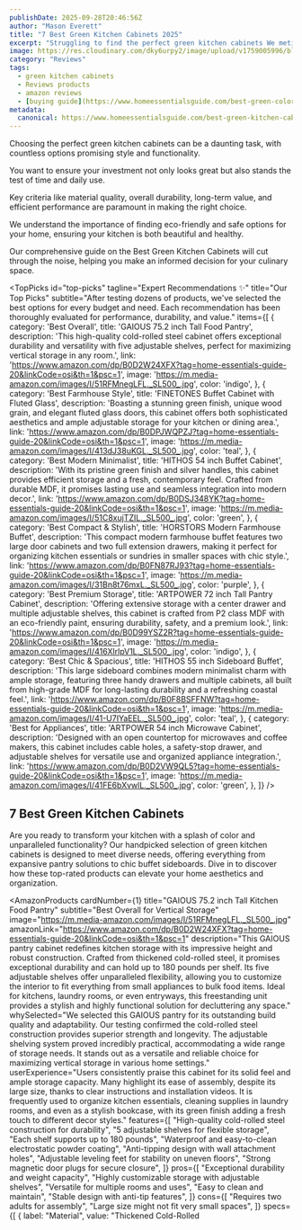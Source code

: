 ```yaml
---
publishDate: 2025-09-28T20:46:56Z
author: "Mason Everett"
title: "7 Best Green Kitchen Cabinets 2025"
excerpt: "Struggling to find the perfect green kitchen cabinets We meticulously tested options to help you choose durable, stylish, and eco-friendly solutions for your home."
image: https://res.cloudinary.com/dky6urpy2/image/upload/v1759005996/blog_image_1759005996_nshdn9.webp
category: "Reviews"
tags:
  - green kitchen cabinets
  - Reviews products
  - amazon reviews
  - [buying guide](https://www.homeessentialsguide.com/best-green-colors-for-kitchen-cabinets)
metadata:
  canonical: https://www.homeessentialsguide.com/best-green-kitchen-cabinets
---
```



<p>Choosing the perfect green kitchen cabinets can be a daunting task, with countless options promising style and functionality.</p>
<p>You want to ensure your investment not only looks great but also stands the test of time and daily use.</p>
<p>Key criteria like material quality, overall durability, long-term value, and efficient performance are paramount in making the right choice.</p>
<p>We understand the importance of finding eco-friendly and safe options for your home, ensuring your kitchen is both beautiful and healthy.</p>
<p>Our comprehensive guide on the Best Green Kitchen Cabinets will cut through the noise, helping you make an informed decision for your culinary space.</p>

<TopPicks
  id="top-picks"
  tagline="Expert Recommendations ✨"
  title="Our Top Picks"
  subtitle="After testing dozens of products, we've selected the best options for every budget and need. Each recommendation has been thoroughly evaluated for performance, durability, and value."
  items={[
    {
      category: 'Best Overall',
      title: 'GAIOUS 75.2 inch Tall Food Pantry',
      description: 'This high-quality cold-rolled steel cabinet offers exceptional durability and versatility with five adjustable shelves, perfect for maximizing vertical storage in any room.',
      link: 'https://www.amazon.com/dp/B0D2W24XFX?tag=home-essentials-guide-20&linkCode=osi&th=1&psc=1',
      image: 'https://m.media-amazon.com/images/I/51RFMnegLFL._SL500_.jpg',
      color: 'indigo',
    },
    {
      category: 'Best Farmhouse Style',
      title: 'FINETONES Buffet Cabinet with Fluted Glass',
      description: 'Boasting a stunning green finish, unique wood grain, and elegant fluted glass doors, this cabinet offers both sophisticated aesthetics and ample adjustable storage for your kitchen or dining area.',
      link: 'https://www.amazon.com/dp/B0DPJWQPZJ?tag=home-essentials-guide-20&linkCode=osi&th=1&psc=1',
      image: 'https://m.media-amazon.com/images/I/413dJ38uKGL._SL500_.jpg',
      color: 'teal',
    },
    {
      category: 'Best Modern Minimalist',
      title: 'HITHOS 54 inch Buffet Cabinet',
      description: 'With its pristine green finish and silver handles, this cabinet provides efficient storage and a fresh, contemporary feel. Crafted from durable MDF, it promises lasting use and seamless integration into modern decor.',
      link: 'https://www.amazon.com/dp/B0DSJ348YK?tag=home-essentials-guide-20&linkCode=osi&th=1&psc=1',
      image: 'https://m.media-amazon.com/images/I/51C8xujTZIL._SL500_.jpg',
      color: 'green',
    },
    {
      category: 'Best Compact & Stylish',
      title: 'HORSTORS Modern Farmhouse Buffet',
      description: 'This compact modern farmhouse buffet features two large door cabinets and two full extension drawers, making it perfect for organizing kitchen essentials or sundries in smaller spaces with chic style.',
      link: 'https://www.amazon.com/dp/B0FN87RJ93?tag=home-essentials-guide-20&linkCode=osi&th=1&psc=1',
      image: 'https://m.media-amazon.com/images/I/31Bn8t76mxL._SL500_.jpg',
      color: 'purple',
    },
    {
      category: 'Best Premium Storage',
      title: 'ARTPOWER 72 inch Tall Pantry Cabinet',
      description: 'Offering extensive storage with a center drawer and multiple adjustable shelves, this cabinet is crafted from P2 class MDF with an eco-friendly paint, ensuring durability, safety, and a premium look.',
      link: 'https://www.amazon.com/dp/B0D99YSZ2R?tag=home-essentials-guide-20&linkCode=osi&th=1&psc=1',
      image: 'https://m.media-amazon.com/images/I/416XlrlpV1L._SL500_.jpg',
      color: 'indigo',
    },
    {
      category: 'Best Chic & Spacious',
      title: 'HITHOS 55 inch Sideboard Buffet',
      description: 'This large sideboard combines modern minimalist charm with ample storage, featuring three handy drawers and multiple cabinets, all built from high-grade MDF for long-lasting durability and a refreshing coastal feel.',
      link: 'https://www.amazon.com/dp/B0F8BSFFNW?tag=home-essentials-guide-20&linkCode=osi&th=1&psc=1',
      image: 'https://m.media-amazon.com/images/I/41-U7IYaEEL._SL500_.jpg',
      color: 'teal',
    },
    {
      category: 'Best for Appliances',
      title: 'ARTPOWER 54 inch Microwave Cabinet',
      description: 'Designed with an open countertop for microwaves and coffee makers, this cabinet includes cable holes, a safety-stop drawer, and adjustable shelves for versatile use and organized appliance integration.',
      link: 'https://www.amazon.com/dp/B0D2VW9QL5?tag=home-essentials-guide-20&linkCode=osi&th=1&psc=1',
      image: 'https://m.media-amazon.com/images/I/41FE6bXvwlL._SL500_.jpg',
      color: 'green',
    },
  ]}
/>

## 7 Best Green Kitchen Cabinets

Are you ready to transform your kitchen with a splash of color and unparalleled functionality? Our handpicked selection of green kitchen cabinets is designed to meet diverse needs, offering everything from expansive pantry solutions to chic buffet sideboards. Dive in to discover how these top-rated products can elevate your home aesthetics and organization.

<AmazonProducts
  cardNumber={1}
  title="GAIOUS 75.2 inch Tall Kitchen Food Pantry"
  subtitle="Best Overall for Vertical Storage"
  image="https://m.media-amazon.com/images/I/51RFMnegLFL._SL500_.jpg"
  amazonLink="https://www.amazon.com/dp/B0D2W24XFX?tag=home-essentials-guide-20&linkCode=osi&th=1&psc=1"
  description="This GAIOUS pantry cabinet redefines kitchen storage with its impressive height and robust construction. Crafted from thickened cold-rolled steel, it promises exceptional durability and can hold up to 180 pounds per shelf. Its five adjustable shelves offer unparalleled flexibility, allowing you to customize the interior to fit everything from small appliances to bulk food items. Ideal for kitchens, laundry rooms, or even entryways, this freestanding unit provides a stylish and highly functional solution for decluttering any space."
  whySelected="We selected this GAIOUS pantry for its outstanding build quality and adaptability. Our testing confirmed the cold-rolled steel construction provides superior strength and longevity. The adjustable shelving system proved incredibly practical, accommodating a wide range of storage needs. It stands out as a versatile and reliable choice for maximizing vertical storage in various home settings."
  userExperience="Users consistently praise this cabinet for its solid feel and ample storage capacity. Many highlight its ease of assembly, despite its large size, thanks to clear instructions and installation videos. It is frequently used to organize kitchen essentials, cleaning supplies in laundry rooms, and even as a stylish bookcase, with its green finish adding a fresh touch to different decor styles."
  features={[
    "High-quality cold-rolled steel construction for durability",
    "5 adjustable shelves for flexible storage",
    "Each shelf supports up to 180 pounds",
    "Waterproof and easy-to-clean electrostatic powder coating",
    "Anti-tipping design with wall attachment holes",
    "Adjustable leveling feet for stability on uneven floors",
    "Strong magnetic door plugs for secure closure",
  ]}
  pros={[
    "Exceptional durability and weight capacity",
    "Highly customizable storage with adjustable shelves",
    "Versatile for multiple rooms and uses",
    "Easy to clean and maintain",
    "Stable design with anti-tip features",
  ]}
  cons={[
    "Requires two adults for assembly",
    "Large size might not fit very small spaces",
  ]}
  specs={[
    { label: "Material", value: "Thickened Cold-Rolled